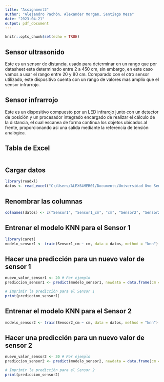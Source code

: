 ```yaml
---
title: "Assignment2"
author: "Alejandro Pachón, Alexander Morgan, Santiago Meza"
date: "2023-04-21"
output: pdf_document
---
```


```r
knitr::opts_chunk$set(echo = TRUE)
```

## Sensor ultrasonido

Este es un sensor de distancia, usado para determinar en un rango que por datasheet esta determinado entre 2 a 450 cm, sin embargo, en este caso vamos a usar el rango entre 20 y 80 cm. Comparado con el otro sensor utilizado, este dispositivo cuenta con un rango de valores mas amplio que el sensor infrarrojo.

## Sensor infrarrojo

Este es un dispositivo compuesto por un LED infrarojo junto con un detector de posición y un procesador integrado encargado de realizar el cálculo de la distancia, el cual escanea de forma continua los objetos ubicados al frente, proporcionando asi una salida mediante la referencia de tensión analógica.

## Tabla de Excel

```r

```

## Cargar datos

```r
library(readxl)
datos <- read_excel("C:/Users/ALEX64MER01/Documents/Universidad 8vo Semestre/Area Electrónica/Proyecto adquisición de datos/150.xlsx")

```

## Renombrar las columnas

```r
colnames(datos) <- c("Sensor1", "Sensor1_cm", "cm", "Sensor2", "Sensor2_cm")
```

## Entrenar el modelo KNN para el Sensor 1

```r
library(caret)
modelo_sensor1 <- train(Sensor1_cm ~ cm, data = datos, method = "knn")
```

## Hacer una predicción para un nuevo valor de sensor 1

```r
nuevo_valor_sensor1 <- 20 # Por ejemplo
prediccion_sensor1 <- predict(modelo_sensor1, newdata = data.frame(cm = nuevo_valor_sensor1))

# Imprimir la predicción para el Sensor 1
print(prediccion_sensor1)
```

## Entrenar el modelo KNN para el Sensor 2

```r
modelo_sensor2 <- train(Sensor2_cm ~ cm, data = datos, method = "knn")
```

## Hacer una predicción para un nuevo valor de sensor 2

```r
nuevo_valor_sensor2 <- 30 # Por ejemplo
prediccion_sensor2 <- predict(modelo_sensor2, newdata = data.frame(cm = nuevo_valor_sensor2))

# Imprimir la predicción para el Sensor 2
print(prediccion_sensor2)

```
